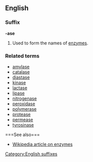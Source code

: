 ==English==
===Suffix===
'''-ase'''

#Used to form the names of [[enzyme]]s.

===Related terms===
*[[amylase]]
*[[catalase]]
*[[diastase]]
*[[kinase]]
*[[lactase]]
*[[lipase]]
*[[nitrogenase]]
*[[peroxidase]]
*[[polymerase]]
*[[protease]]
*[[permease]]
*[[tyrosinase]]
<!--this list is by no means complete - many more could be added --><!-- aren't there thousands of enzymes? anyways, I'll link to the only one we have... --Eean-->===See also===
*[[w:en:Enzyme|Wikipedia article on enzymes]]

[[Category:English suffixes]]